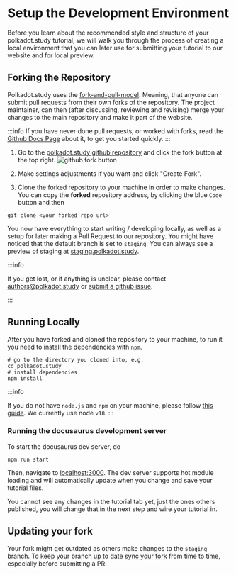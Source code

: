 # Setup the Development Environment

Before you learn about the recommended style and structure of your polkadot.study tutorial, we will walk you through the process of 
creating a local environment that you can later use for submitting your tutorial to our website and for local preview.

## Forking the Repository

Polkadot.study uses the [fork-and-pull-model](https://docs.github.com/en/pull-requests/collaborating-with-pull-requests/getting-started/about-collaborative-development-models#fork-and-pull-model). Meaning, that anyone can submit pull requests from their own forks of the repository.
The project maintainer, can then (after discussing, reviewing and revising) merge your changes to the main repository and make it part of the
website.

:::info
If you have never done pull requests, or worked with forks, read the [Github Docs Page](https://docs.github.com/en/pull-requests/collaborating-with-pull-requests/proposing-changes-to-your-work-with-pull-requests/creating-a-pull-request-from-a-fork) about it, to get you started
quickly.
:::

1. Go to the [polkadot.study github repository](https://github.com/PolkadotStudy/polkadot.study) and click the fork button at the top right.
![github fork button](/tutorials/new-tutorials-on-polkadot-study/github-fork.png)

1. Make settings adjustments if you want and click "Create Fork".

1. Clone the forked repository to your machine in order to make changes. You can copy the **forked** repository address, by clicking the blue `Code` button and then
```
git clone <your forked repo url>
```

You now have everything to start writing / developing locally, as well as a setup for later making a Pull Request to our repository. You might have noticed that the default branch is set to `staging`.
You can always see a preview of staging at [staging.polkadot.study](https://staging.polka.study/).

:::info 

If you get lost, or if anything is unclear, please contact [authors@polkadot.study](mailto:authors@polkadot.study) or [submit a github issue](https://github.com/PolkadotStudy/polkadot.study/issues).

:::

## Running Locally
After you have forked and cloned the repository to your machine, to run it you need to install the dependencies with `npm`.

```
# go to the directory you cloned into, e.g.
cd polkadot.study
# install dependencies
npm install
```
:::info

If you do not have `node.js` and `npm` on your machine, please follow [this guide](https://docs.npmjs.com/downloading-and-installing-node-js-and-npm). We currently use node `v18`.
:::


### Running the docusaurus development server
To start the docusaurus dev server, do
```
npm run start
```

Then, navigate to [localhost:3000](http://localhost:3000/). The dev server supports hot module loading and will automatically update when you change and save your tutorial files.

You cannot see any changes in the tutorial tab yet, just the ones others published, you will change that in the next step and wire your tutorial in.

## Updating your fork

Your fork might get outdated as others make changes to the `staging` branch. To keep your branch up to date [sync your fork](https://docs.github.com/en/pull-requests/collaborating-with-pull-requests/working-with-forks/syncing-a-fork) from time to time, especially before submitting a PR.

